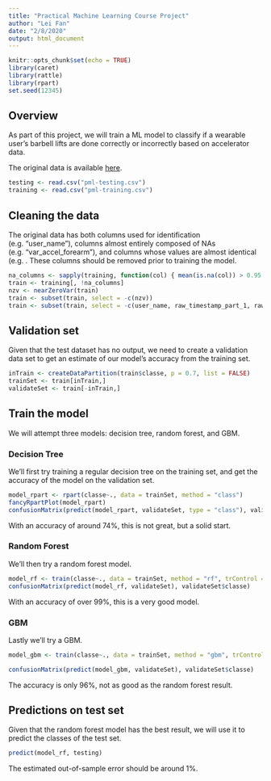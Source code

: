 ```yaml
---
title: "Practical Machine Learning Course Project"
author: "Lei Fan"
date: "2/8/2020"
output: html_document
---
```


```r
knitr::opts_chunk$set(echo = TRUE)
library(caret)
library(rattle)
library(rpart)
set.seed(12345)
```

## Overview

As part of this project, we will train a ML model to classify if a wearable user's barbell lifts are done correctly or incorrectly based on accelerator data.

The original data is available [here](http://groupware.les.inf.puc-rio.br/har).

```r
testing <- read.csv("pml-testing.csv")
training <- read.csv("pml-training.csv")
```

## Cleaning the data

The original data has both columns used for identification (e.g. "user_name"), columns almost entirely composed of NAs (e.g. "var_accel_forearm"), and columns whose values are almost identical (e.g. . These columns should be removed prior to training the model.

```r
na_columns <- sapply(training, function(col) { mean(is.na(col)) > 0.95 })
train <- training[, !na_columns]
nzv <- nearZeroVar(train)
train <- subset(train, select = -c(nzv))
train <- subset(train, select = -c(user_name, raw_timestamp_part_1, raw_timestamp_part_2, cvtd_timestamp, num_window, X))

```

## Validation set

Given that the test dataset has no output, we need to create a validation data set to get an estimate of our model's accuracy from the training set.

```r
inTrain <- createDataPartition(train$classe, p = 0.7, list = FALSE)
trainSet <- train[inTrain,]
validateSet <- train[-inTrain,]
```

## Train the model

We will attempt three models: decision tree, random forest, and GBM.

### Decision Tree

We'll first try training a regular decision tree on the training set, and get the accuracy of the model on the validation set.

```r
model_rpart <- rpart(classe~., data = trainSet, method = "class")
fancyRpartPlot(model_rpart)
confusionMatrix(predict(model_rpart, validateSet, type = "class"), validateSet$classe)
```

With an accuracy of around 74%, this is not great, but a solid start.

### Random Forest

We'll then try a random forest model.

```r
model_rf <- train(classe~., data = trainSet, method = "rf", trControl = trainControl(method = "cv", number = 3))
confusionMatrix(predict(model_rf, validateSet), validateSet$classe)
```

With an accuracy of over 99%, this is a very good model.

### GBM

Lastly we'll try a GBM.

```r
model_gbm <- train(classe~., data = trainSet, method = "gbm", trControl = trainControl(method = "cv", number = 3))
```
```r
confusionMatrix(predict(model_gbm, validateSet), validateSet$classe)
```

The accuracy is only 96%, not as good as the random forest result.

## Predictions on test set

Given that the random forest model has the best result, we will use it to predict the classes of the test set.
```r
predict(model_rf, testing)
```

The estimated out-of-sample error should be around 1%.